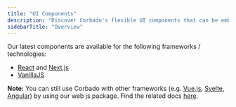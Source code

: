 ```yaml
---
title: "UI Components"
description: "Discover Corbado's flexible UI components that can be embedded with a few lines of code."
sidebarTitle: "Overview"
---
```


Our latest components are available for the following frameworks / technologies:

* [React](./react/) and [Next.js](./next.js/)
* [VanillaJS](./vanilla-js/)

**Note:** You can still use Corbado with other frameworks (e.g. [Vue.js](./vue.js), [Svelte](./svelte), [Angular](./angular)) by using our web js package. Find the related docs [here](./vanilla-js).